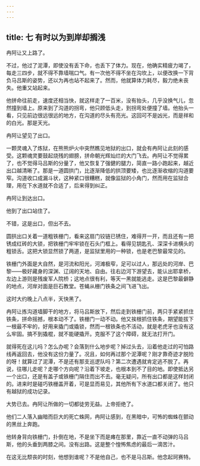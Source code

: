 ```yaml
---
---
---
```

title: 七 有时以为到岸却搁浅
---





冉阿让又上路了。

不过，他过了泥潭，即使没有丢下命，也丢下了体力。现在，他确实精疲力竭了，每走三四步，就不得不靠墙喘口气。有一次他不得不坐在沟坎上，以便改换一下背负马吕斯的姿势，还以为再也站不起来了。然而，他就算体力耗尽，毅力绝未丧失。他重又站起来。

他拼命往前走，速度还相当快，就这样走了一百米，没有抬头，几乎没换气儿，忽然撞到墙上。原来到了沟道的拐弯，他只顾低头走，到拐弯处便撞了墙。他抬头一看，只见前边很远很远的地方，在沟道的尽头有亮光。这回可不是凶光，而是祥和的白光。那是天光。

冉阿让望见了出口。

一颗灵魂入了炼狱，在熊熊炉火中突然瞧见地狱的出口，就会有冉阿让此刻的感受。这颗魂灵要鼓起烧残的翅膀，拼命朝光辉灿烂的大门飞去。冉阿让不觉得累了，也不觉得马吕斯的分量了，他又恢复了强健的腿力，简直一路小跑起来，越近出口越清晰了。那是一道圆拱门，比逐渐降低的拱顶要矮，也比逐渐收缩的沟道要窄。沟道收口成漏斗状，这种紧口很糟糕，就像监狱的小角门，然而用在监狱合理，用在下水道就不合适了，后来得到纠正。

冉阿让到达出口。

他到了出口站住了。

不错，这是出口，但出不去。

圆拱出口关着一道粗铁栅门，看来这扇门铰链已锈住，难得开一开，而且还有一把锈成红砖的大锁，把铁栅门牢牢锁在石头门框上。看得见钥匙孔、深深卡进横头的粗锁舌。这把大锁显然锁了两道，是监狱里用的一种锁，也是老巴黎最常见的。

铁栅门外面是大自然，是河流和阳光，河滩极窄，足可以过人，那远处的河岸、巴黎——极好藏身的深渊、辽阔的天地、自由。往右边河下游望去，能认出耶拿桥，左边上游则是残废军人院桥；这地点很有利，等天一黑就能逃走。这是巴黎最僻静的地点，河岸对面是巨石教堂。苍蝇从栅门铁条之间飞进飞出。

这时大约晚上八点半，天快黑了。

冉阿让拣沟道墙脚干的地方，将马吕斯放下，然后走到铁栅门前，两只手紧紧抓住铁条，拼命摇撼，根本动不了。铁栅门一动不动。他又挨根抓住铁条，期望能拔下一根最不牢的，好用来撬门或撬锁，然而一根铁条也不活动，就是老虎牙也没有这么牢固。搞不到撬棍，就不能硬撬开。克服不了这个障碍，就无法打开门。

就得死在这儿吗？怎么办呢？会落到什么地步呢？掉过头去，沿着他走过的可怕路线再返回去，他没有这份力量了。况且，如何再过那个泥潭呢？刚才靠奇迹才脱险的呀！就算过了泥潭，不是还有那支巡逻队吗？第二次遭遇就肯定逃不脱了。再说，往哪儿走呢？走哪个方向呢？沿着下坡走，也根本到不了目的地。即使抵达另一个出口，还是有盖子或铁栅门隔住而出不去。毫无疑问，所有出口都是这样封闭的。进来时是碰巧铁栅盖开着，可是显而易见，其他所有下水道口都关闭了。他只有越狱的成功记录。

大势已去。冉阿让所做的一切都徒劳无益。上帝拒绝了。

他们二人落入幽暗而巨大的死亡蛛网，冉阿让感到，在黑暗中，可怖的蜘蛛在颤动的黑丝上奔跑。

他转身背向铁栅门，扑倒在地，不是坐下而是瘫在那里，靠近一直不动弹的马吕斯，他的头垂到两膝之间。没有出路。这是整个惶怖焦虑的最后一滴苦汁。

在这无比颓丧的时刻，他想到谁呢？不是他自己，也不是马吕斯。他念起珂赛特。